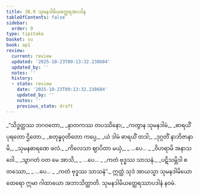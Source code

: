 ```yaml
---
title: 38.9 သုမနဒါမိယတ္ထေရအပဒါန
tableOfContents: false
sidebar:
  order: 9
type: tipitaka
basket: su
book: ap1
review:
  current: review
  updated: '2025-10-23T09:13:32.238684'
  updated_by: ''
  notes: ''
  history:
  - state: review
    date: '2025-10-23T09:13:32.238684'
    updated_by: ''
    notes: ''
    previous_state: draft
---
```



<ReviewStatus review={frontmatter.review} showDetails={true} />

<HypothesisAnnotation frontmatter={frontmatter} />

<DynamicBreadcrumb />

<Division number="48" book="ap1" e="ch" v="20" p="339">

<Paragraph number="4159" type="verses" book="ap1">
_“သိဒ္ဓတ္ထဿ ဘဂဝတော,_  
_နှာတကဿ တပဿိနော;_  
_ကတွာန သုမနဒါမံ,_  
_ဓာရယိံ ပုရတော ဌိတော._  

</Paragraph>

</Division>
<Division number="49" book="ap1" e="ch" v="20" p="339">

<Paragraph number="4160" type="verses" book="ap1">
_စတုန္နဝုတိတော ကပ္ပေ,_  
_ယံ ဒါမံ ဓာရယိံ တဒါ;_  
_ဒုဂ္ဂတိံ နာဘိဇာနာမိ,_  
_သုမနဓာရဏေ ဖလံ._  

</Paragraph>

</Division>
<Division number="50" book="ap1" e="ch" v="20" p="339">

<Paragraph number="4161" type="verses" book="ap1">
_ကိလေသာ ဈာပိတာ မယှံ,_  
_ …ပေ… _  
_ဝိဟရာမိ အနာသဝေါ._  

</Paragraph>

</Division>
<Division number="51" book="ap1" e="ch" v="20" p="340">

<Paragraph number="4162" type="verses" book="ap1">
_သွာဂတံ ဝတ မေ အာသိ,_  
_ …ပေ… _  
_ကတံ ဗုဒ္ဓဿ သာသနံ._  

</Paragraph>

</Division>
<Division number="52" book="ap1" e="ch" v="20" p="340">

<Paragraph number="4163" type="verses" book="ap1">
_ပဋိသမ္ဘိဒါ စတဿော,_  
_ …ပေ… _  
_ကတံ ဗုဒ္ဓဿ သာသနံ”._  

</Paragraph>

<Paragraph number="4164" book="ap1">
ဣတ္ထံ သုဒံ အာယသ္မာ သုမနဒါမိယော ထေရော ဣမာ ဂါထာယော အဘာသိတ္ထာတိ.

</Paragraph>
</Division>

<Paragraph number="4165" type="center" book="ap1">
သုမနဒါမိယတ္ထေရဿာပဒါနံ နဝမံ.
</Paragraph>